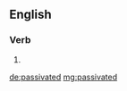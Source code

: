 ==English==

===Verb===
{{head|en}}

# {{en-past of|passivate}}

[[de:passivated]]
[[mg:passivated]]